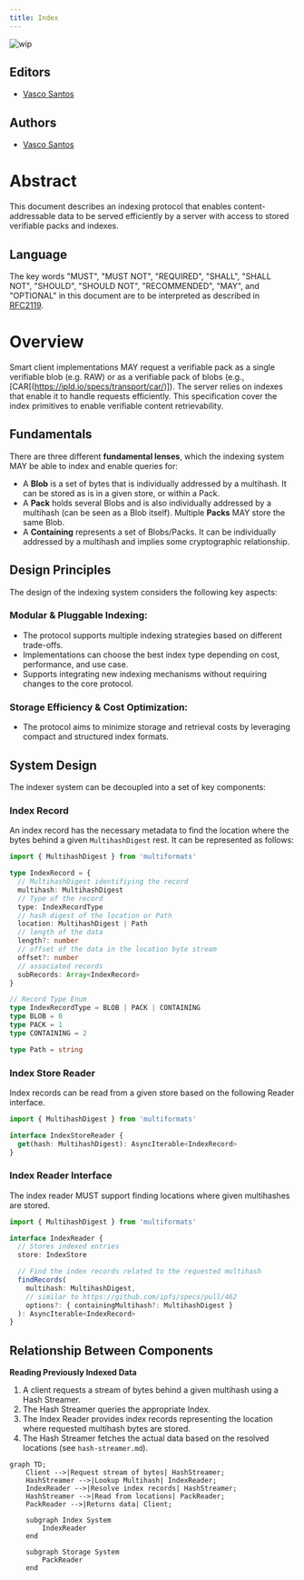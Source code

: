 ```yaml
---
title: Index
---
```


![wip](https://img.shields.io/badge/status-wip-orange.svg?style=flat-square)

## Editors

- [Vasco Santos](https://github.com/vasco-santos)

## Authors

- [Vasco Santos](https://github.com/vasco-santos)

# Abstract

This document describes an indexing protocol that enables content-addressable data to be served efficiently by a server with access to stored verifiable packs and indexes.

## Language

The key words "MUST", "MUST NOT", "REQUIRED", "SHALL", "SHALL NOT", "SHOULD", "SHOULD NOT", "RECOMMENDED", "MAY", and "OPTIONAL" in this document are to be interpreted as described in [RFC2119](https://datatracker.ietf.org/doc/html/rfc2119).

# Overview

Smart client implementations MAY request a verifiable pack as a single verifiable blob (e.g. RAW) or as a verifiable pack of blobs (e.g., [CAR[(https://ipld.io/specs/transport/car/)]). The server relies on indexes that enable it to handle requests efficiently. This specification cover the index primitives to enable verifiable content retrievability.

## Fundamentals

There are three different **fundamental lenses**, which the indexing system MAY be able to index and enable queries for:

- A **Blob** is a set of bytes that is individually addressed by a multihash. It can be stored as is in a given store, or within a Pack.
- A **Pack** holds several Blobs and is also individually addressed by a multihash (can be seen as a Blob itself). Multiple **Packs** MAY store the same Blob.
- A **Containing** represents a set of Blobs/Packs. It can be individually addressed by a multihash and implies some cryptographic relationship.

## Design Principles

The design of the indexing system considers the following key aspects:

### Modular & Pluggable Indexing:

- The protocol supports multiple indexing strategies based on different trade-offs.
- Implementations can choose the best index type depending on cost, performance, and use case.
- Supports integrating new indexing mechanisms without requiring changes to the core protocol.

### Storage Efficiency & Cost Optimization:

- The protocol aims to minimize storage and retrieval costs by leveraging compact and structured index formats.

## System Design

The indexer system can be decoupled into a set of key components:

### Index Record

An index record has the necessary metadata to find the location where the bytes behind a given `MultihashDigest` rest. It can be represented as follows:

```ts
import { MultihashDigest } from 'multiformats'

type IndexRecord = {
  // MultihashDigest identifiying the record
  multihash: MultihashDigest
  // Type of the record
  type: IndexRecordType
  // hash digest of the location or Path
  location: MultihashDigest | Path
  // length of the data
  length?: number
  // offset of the data in the location byte stream
  offset?: number
  // associated records
  subRecords: Array<IndexRecord>
}

// Record Type Enum
type IndexRecordType = BLOB | PACK | CONTAINING
type BLOB = 0
type PACK = 1
type CONTAINING = 2

type Path = string
```

### Index Store Reader

Index records can be read from a given store based on the following Reader interface.

```ts
import { MultihashDigest } from 'multiformats'

interface IndexStoreReader {
  get(hash: MultihashDigest): AsyncIterable<IndexRecord>
}
```

### Index Reader Interface

The index reader MUST support finding locations where given multihashes are stored.

```ts
import { MultihashDigest } from 'multiformats'

interface IndexReader {
  // Stores indexed entries
  store: IndexStore

  // Find the index records related to the requested multihash
  findRecords(
    multihash: MultihashDigest,
    // similar to https://github.com/ipfs/specs/pull/462
    options?: { containingMultihash?: MultihashDigest }
  ): AsyncIterable<IndexRecord>
}
```

## Relationship Between Components

**Reading Previously Indexed Data**

1. A client requests a stream of bytes behind a given multihash using a Hash Streamer.
2. The Hash Streamer queries the appropriate Index.
3. The Index Reader provides index records representing the location where requested multihash bytes are stored.
4. The Hash Streamer fetches the actual data based on the resolved locations (see `hash-streamer.md`).

```mermaid
graph TD;
    Client -->|Request stream of bytes| HashStreamer;
    HashStreamer -->|Lookup Multihash| IndexReader;
    IndexReader -->|Resolve index records| HashStreamer;
    HashStreamer -->|Read from locations| PackReader;
    PackReader -->|Returns data| Client;

    subgraph Index System
        IndexReader
    end

    subgraph Storage System
        PackReader
    end
```
